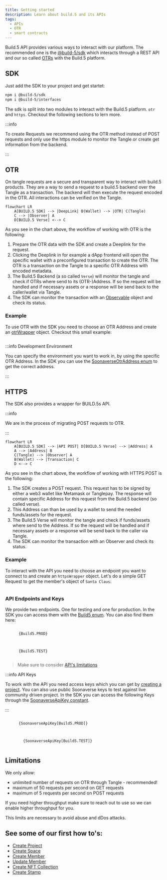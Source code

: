 ```yaml
---
title: Getting started
description: Learn about build.5 and its APIs
tags:
  - APIs
  - OTR
  - smart contracts
---
```



Build.5 API provides various ways to interact with our platform. The recommended one is the [@build-5/sdk](https://www.npmjs.com/package/@build-5/sdk) which interacts through a REST API and our so called [OTRs](#otr) with the Build.5 platform.

## SDK

Just add the SDK to your project and get startet:

```bash npm2yarn
npm i @build-5/sdk
npm i @build-5/interfaces
```

The sdk is split into two modules to interact with the Build.5 platform. `otr` and `https`. Checkout the following sections to lern more.

:::info 

To create Requests we recommend using the OTR method instead of POST requests and only use the https module to monitor the Tangle or create get information from the backend.

:::

## OTR

On tangle requests are a secure and transparent way to interact with build.5 products. They are a way to send a request to a build.5 backend over the Tangle as a transaction. 
The backend will then execute the request encoded in the OTR. All interactions can be verified on the Tangle.

```mermaid
flowchart LR
    A[BUILD.5 SDK] --> |DeepLink| B(Wallet) --> |OTR| C(Tangle)
    C --> |Observer| A
    D[BUILD.5 Verse] <--> C
```
As you see in the chart above, the workflow of working with OTR is the following:
1) Prepare the OTR data with the SDK and create a Deeplink for the request.
2) Clicking the Deeplink in for example a dApp frontend will open the specific wallet with a preconfigured transaction to create the OTR. The OTR is a transaction on the Tangle to a specific OTR Address with encoded metadata.
3) The Build.5 Backend (a so called `Verse`) will monitor the tangle and check if OTRs where send to its (OTR-)Address. If so the request will be handled and if necessary assets or a response will be send back to the caller/wallet via Tangle.
4) The SDK can monitor the transaction with an [Observable](./reference-api/classes/Observable.md) object and check its status.

### Example

To use OTR with the SDK you need to choose an OTR Address and create an [otrWrapper](./reference-api/classes/OtrWrapper.md) object. Checkout this small example:
```tsx file=../../packages/sdk/examples/basic_otr.ts
```

:::info Development Environment

You can specify the environment you want to work in, by using the specific OTR Address. In the SDK you can use the [SoonaverseOtrAddress enum](./reference-api/enums/SoonaverseOtrAddress.md) to get the correct address.

:::

## HTTPS

The SDK also provides a wrapper for BUILD.5s API.

:::info

We are in the process of migrating POST requests to OTR.

:::

```mermaid
flowchart LR
    A[BUILD.5 SDK] --> |API POST| D[BUILD.5 Verse] --> |Address| A
    A --> |Address| B
    C(Tangle) --> |Observer| A
    B(Wallet) --> |Transaction| C
    D <--> C
```
As you see in the chart above, the workflow of working with HTTPS POST is the following:
1) The SDK creates a POST request. This request has to be signed by either a web3 wallet like Metamask or Tanglepay. The response will contain specific Address for this request from the Build.5 backend (so called verse).
2) This Address can than be used by a wallet to send the needed funds/assets for the request.
3) The Build.5 Verse will monitor the tangle and check if funds/assets where send to the Address. If so the request will be handled and if necessary assets or a response will be send back to the caller via Tangle.
4) The SDK can monitor the transaction with an Observer and check its status.

### Example

To interact with the API you need to choose an endpoint you want to connect to and create an `httpsWrapper` object.
Let's do a simple GET Request to get the member's object of `Santa Claus`:
```tsx file=../../packages/sdk/examples/basic_https.ts
```

### API Endpoints and Keys

We provide two endpoints. One for testing and one for production.  In the SDK you can access them with the [Build5 enum](./reference-api/enums/Build5.md). You can also find them here:

<Tabs groupId="environment">
  <TabItem value="production" label="Production Endpoint">
    <pre><code>
      {Build5.PROD}
    </code></pre>
  </TabItem>
  <TabItem value="testing" label="Testing Endpoint">
    <pre><code>
      {Build5.TEST}
    </code></pre>
  </TabItem>
</Tabs>

> Make sure to consider [API's limitations](#limitations)

:::info API Keys

To work with the API you need access keys which you can get by [creating a project](./how-to/project/create-project.mdx).
You can also use public Soonaverse keys to test against live community driven project. In the SDK you can access the following Keys through the [SoonaverseApiKey constant](./reference-api/modules#soonaverseapikey).

:::

<Tabs groupId="environment">
  <TabItem value="production" label="Production Key">
    <pre><code>
      {SoonaverseApiKey[Build5.PROD]}
    </code></pre>
  </TabItem>
    <TabItem value="testing" label="Testing Key">
      <pre><code>
        {SoonaverseApiKey[Build5.TEST]}
      </code></pre>
    </TabItem>
</Tabs>

## Limitations

We only allow:

- unlimited number of requests on OTR through Tangle - recommended! 
- maximum of 50 requests per second on GET requests
- maximum of 5 requests per second on POST requests

If you need higher throughput make sure to reach out to use so we can enable higher throughput for you. 

This limits are necessary to avoid abuse and dDos attacks.

## See some of our first how to's:

- [Create Project](how-to/project/create-project)
- [Create Space](how-to/dao-management/space/create-space)
- [Create Member](how-to/dao-management/member/create-member)
- [Update Member](how-to/dao-management/member/update-member)
- [Create NFT Collection](how-to/nft/create-collection)
- [Create Stamp](how-to/stamp/create-stamp)